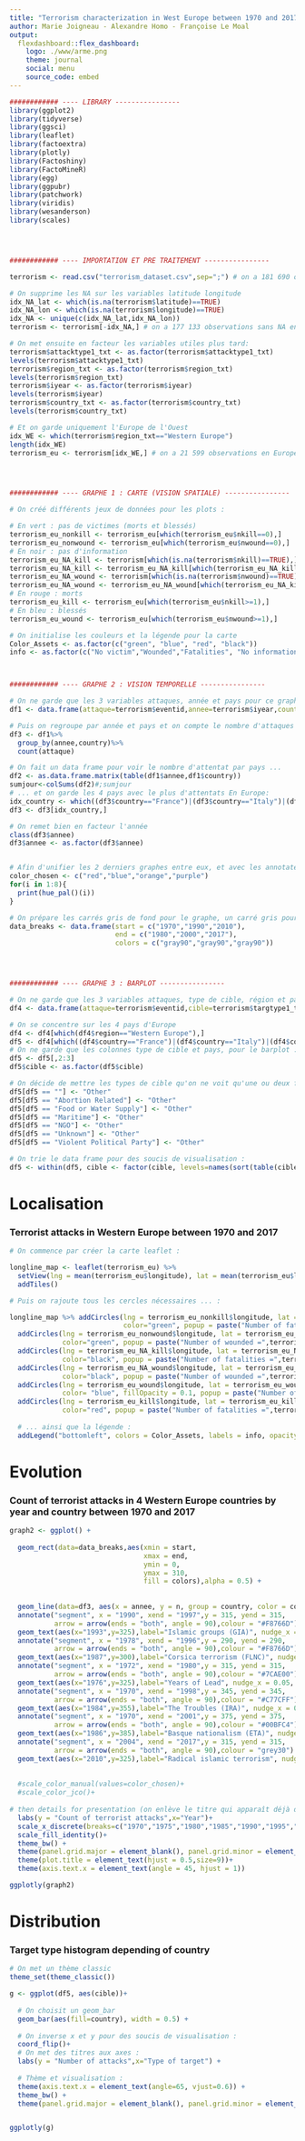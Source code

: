 ```yaml
---
title: "Terrorism characterization in West Europe between 1970 and 2017 "
author: Marie Joigneau - Alexandre Homo - Françoise Le Moal
output: 
  flexdashboard::flex_dashboard:
    logo: ./www/arme.png
    theme: journal
    social: menu
    source_code: embed
---
```





```r

############ ---- LIBRARY ----------------
library(ggplot2)
library(tidyverse)
library(ggsci)
library(leaflet)
library(factoextra)
library(plotly)
library(Factoshiny)
library(FactoMineR)
library(egg)
library(ggpubr)
library(patchwork)
library(viridis)
library(wesanderson)
library(scales)




############ ---- IMPORTATION ET PRE TRAITEMENT ----------------

terrorism <- read.csv("terrorism_dataset.csv",sep=";") # on a 181 690 observations

# On supprime les NA sur les variables latitude longitude
idx_NA_lat <- which(is.na(terrorism$latitude)==TRUE)
idx_NA_lon <- which(is.na(terrorism$longitude)==TRUE)
idx_NA <- unique(c(idx_NA_lat,idx_NA_lon))
terrorism <- terrorism[-idx_NA,] # on a 177 133 observations sans NA en latitude et longitude

# On met ensuite en facteur les variables utiles plus tard:
terrorism$attacktype1_txt <- as.factor(terrorism$attacktype1_txt)
levels(terrorism$attacktype1_txt)
terrorism$region_txt <- as.factor(terrorism$region_txt)
levels(terrorism$region_txt)
terrorism$iyear <- as.factor(terrorism$iyear)
levels(terrorism$iyear)
terrorism$country_txt <- as.factor(terrorism$country_txt)
levels(terrorism$country_txt)

# Et on garde uniquement l'Europe de l'Ouest
idx_WE <- which(terrorism$region_txt=="Western Europe")
length(idx_WE)
terrorism_eu <- terrorism[idx_WE,] # on a 21 599 observations en Europe de l'Ouest




############ ---- GRAPHE 1 : CARTE (VISION SPATIALE) ----------------

# On créé différents jeux de données pour les plots :

# En vert : pas de victimes (morts et blessés)
terrorism_eu_nonkill <- terrorism_eu[which(terrorism_eu$nkill==0),]
terrorism_eu_nonwound <- terrorism_eu[which(terrorism_eu$nwound==0),]
# En noir : pas d'information
terrorism_eu_NA_kill <- terrorism[which(is.na(terrorism$nkill)==TRUE),]
terrorism_eu_NA_kill <- terrorism_eu_NA_kill[which(terrorism_eu_NA_kill$region_txt=="Western Europe"),]
terrorism_eu_NA_wound <- terrorism[which(is.na(terrorism$nwound)==TRUE),]
terrorism_eu_NA_wound <- terrorism_eu_NA_wound[which(terrorism_eu_NA_kill$region_txt=="Western Europe"),]
# En rouge : morts
terrorism_eu_kill <- terrorism_eu[which(terrorism_eu$nkill>=1),]
# En bleu : blessés
terrorism_eu_wound <- terrorism_eu[which(terrorism_eu$nwound>=1),]

# On initialise les couleurs et la légende pour la carte
Color_Assets <- as.factor(c("green", "blue", "red", "black"))
info <- as.factor(c("No victim","Wounded","Fatalities", "No information"))



############ ---- GRAPHE 2 : VISION TEMPORELLE ----------------

# On ne garde que les 3 variables attaques, année et pays pour ce graphe :
df1 <- data.frame(attaque=terrorism$eventid,annee=terrorism$iyear,country=terrorism$country_txt)

# Puis on regroupe par année et pays et on compte le nombre d'attaques
df3 <- df1%>%
  group_by(annee,country)%>%
  count(attaque)

# On fait un data frame pour voir le nombre d'attentat par pays ...
df2 <- as.data.frame.matrix(table(df1$annee,df1$country))
sumjour<-colSums(df2)#;sumjour
# ... et on garde les 4 pays avec le plus d'attentats En Europe:
idx_country <- which((df3$country=="France")|(df3$country=="Italy")|(df3$country=="Spain")|(df3$country=="United Kingdom"))
df3 <- df3[idx_country,] 

# On remet bien en facteur l'année
class(df3$annee)
df3$annee <- as.factor(df3$annee)


# Afin d'unifier les 2 derniers graphes entre eux, et avec les annotate et geom_text, on retrouve les noms des couleurs pas défaut: "#F8766D" "#7CAE00" "#00BFC4" "#C77CFF"
color_chosen <- c("red","blue","orange","purple")
for(i in 1:8){
  print(hue_pal()(i))
}

# On prépare les carrés gris de fond pour le graphe, un carré gris pour 10 ans, tous les 10 ans
data_breaks <- data.frame(start = c("1970","1990","2010"),
                          end = c("1980","2000","2017"),
                          colors = c("gray90","gray90","gray90"))




############ ---- GRAPHE 3 : BARPLOT ----------------

# On ne garde que les 3 variables attaques, type de cible, région et pays :
df4 <- data.frame(attaque=terrorism$eventid,cible=terrorism$targtype1_txt,country=terrorism$country_txt,region=terrorism$region_txt,mort=terrorism$nkill,blesse=terrorism$nwound)

# On se concentre sur les 4 pays d'Europe
df4 <- df4[which(df4$region=="Western Europe"),]
df5 <- df4[which((df4$country=="France")|(df4$country=="Italy")|(df4$country=="Spain")|(df4$country=="United Kingdom")),]
# On ne garde que les colonnes type de cible et pays, pour le barplot :
df5 <- df5[,2:3]
df5$cible <- as.factor(df5$cible)

# On décide de mettre les types de cible qu'on ne voit qu'une ou deux fois dans 'Other' pour des soucis de visualisation
df5[df5 == ""] <- "Other"
df5[df5 == "Abortion Related"] <- "Other"
df5[df5 == "Food or Water Supply"] <- "Other"
df5[df5 == "Maritime"] <- "Other"
df5[df5 == "NGO"] <- "Other"
df5[df5 == "Unknown"] <- "Other"
df5[df5 == "Violent Political Party"] <- "Other"

# On trie le data frame pour des soucis de visualisation :
df5 <- within(df5, cible <- factor(cible, levels=names(sort(table(cible), increasing=TRUE))))
```


Localisation
=======================================================================

### Terrorist attacks in Western Europe between 1970 and 2017

```r
# On commence par créer la carte leaflet :

longline_map <- leaflet(terrorism_eu) %>% 
  setView(lng = mean(terrorism_eu$longitude), lat = mean(terrorism_eu$latitude), zoom = 4) %>% 
  addTiles()

# Puis on rajoute tous les cercles nécessaires ... :

longline_map %>% addCircles(lng = terrorism_eu_nonkill$longitude, lat = terrorism_eu_nonkill$latitude, weight =(1), radius = 1,
                            color="green", popup = paste("Number of fatalities =",terrorism_eu_nonkill$nkill," in ",terrorism_eu$iyear, " by ", terrorism_eu$attacktype1_txt)) %>%
  addCircles(lng = terrorism_eu_nonwound$longitude, lat = terrorism_eu_nonwound$latitude, weight =(1),radius = 1,
             color="green", popup = paste("Number of wounded =",terrorism_eu_nonwound$nwound," in ",terrorism_eu$iyear,  " by ", terrorism_eu$attacktype1_txt)) %>%
  addCircles(lng = terrorism_eu_NA_kill$longitude, lat = terrorism_eu_NA_kill$latitude, weight=(1),radius = 1,
             color="black", popup = paste("Number of fatalities =",terrorism_eu_NA_kill$nkill," in ",terrorism_eu$iyear, " by ", terrorism_eu$attacktype1_txt)) %>%
  addCircles(lng = terrorism_eu_NA_wound$longitude, lat = terrorism_eu_NA_wound$latitude, weight=(1),radius = 1,
             color="black", popup = paste("Number of wounded =",terrorism_eu_NA_wound$nwound," in ",terrorism_eu$iyear,  " by ", terrorism_eu$attacktype1_txt)) %>%
  addCircles(lng = terrorism_eu_wound$longitude, lat = terrorism_eu_wound$latitude, weight=1 ,radius = 150*terrorism_eu_wound$nwound,
             color= "blue", fillOpacity = 0.1, popup = paste("Number of wounded =",terrorism_eu_wound$nwound," in ",terrorism_eu$iyear,  " by ", terrorism_eu$attacktype1_txt)) %>%
  addCircles(lng = terrorism_eu_kill$longitude, lat = terrorism_eu_kill$latitude, weight=1, radius = 150*terrorism_eu_kill$nkill,
             color="red", popup = paste("Number of fatalities =",terrorism_eu_kill$nkill," in ",terrorism_eu$iyear, " by ", terrorism_eu$attacktype1_txt))  %>%
  
  # ... ainsi que la légende :
  addLegend("bottomleft", colors = Color_Assets, labels = info, opacity = 1)
```

Evolution
=======================================================================

### Count of terrorist attacks in 4 Western Europe countries by year and country between 1970 and 2017

```r
graph2 <- ggplot() +
  
  geom_rect(data=data_breaks,aes(xmin = start,
                                 xmax = end,
                                 ymin = 0,
                                 ymax = 310,
                                 fill = colors),alpha = 0.5) +
  
  
  geom_line(data=df3, aes(x = annee, y = n, group = country, color = country),size=1) + 
  annotate("segment", x = "1990", xend = "1997",y = 315, yend = 315,
           arrow = arrow(ends = "both", angle = 90),colour = "#F8766D") + 
  geom_text(aes(x="1993",y=325),label="Islamic groups (GIA)", nudge_x = 0.05, nudge_y = 0.05, check_overlap = T,col="#F8766D")+
  annotate("segment", x = "1978", xend = "1996",y = 290, yend = 290,
           arrow = arrow(ends = "both", angle = 90),colour = "#F8766D") + 
  geom_text(aes(x="1987",y=300),label="Corsica terrorism (FLNC)", nudge_x = 0.05, nudge_y = 0.05, check_overlap = T,col="#F8766D")+
  annotate("segment", x = "1972", xend = "1980",y = 315, yend = 315,
           arrow = arrow(ends = "both", angle = 90),colour = "#7CAE00") + 
  geom_text(aes(x="1976",y=325),label="Years of Lead", nudge_x = 0.05, nudge_y = 0.05, check_overlap = T,col="#7CAE00")+
  annotate("segment", x = "1970", xend = "1998",y = 345, yend = 345,
           arrow = arrow(ends = "both", angle = 90),colour = "#C77CFF") + 
  geom_text(aes(x="1984",y=355),label="The Troubles (IRA)", nudge_x = 0.05, nudge_y = 0.05, check_overlap = T,col="#C77CFF")+
  annotate("segment", x = "1970", xend = "2001",y = 375, yend = 375,
           arrow = arrow(ends = "both", angle = 90),colour = "#00BFC4") + 
  geom_text(aes(x="1986",y=385),label="Basque nationalism (ETA)", nudge_x = 0.05, nudge_y = 0.05, check_overlap = T,col="#00BFC4")+
  annotate("segment", x = "2004", xend = "2017",y = 315, yend = 315,
           arrow = arrow(ends = "both", angle = 90),colour = "grey30") + 
  geom_text(aes(x="2010",y=325),label="Radical islamic terrorism", nudge_x = 0.05, nudge_y = 0.05, check_overlap = T,col="grey30")+
  
  
  #scale_color_manual(values=color_chosen)+
  #scale_color_jco()+
  
# then details for presentation (on enlève le titre qui apparaît déjà dans le flexdashboard)
  labs(y = "Count of terrorist attacks",x="Year")+
  scale_x_discrete(breaks=c("1970","1975","1980","1985","1990","1995","2000","2005","2010","2015")) +
  scale_fill_identity()+
  theme_bw() +
  theme(panel.grid.major = element_blank(), panel.grid.minor = element_blank(), panel.background = element_blank(), axis.line = element_line(colour = "black"))+
  theme(plot.title = element_text(hjust = 0.5,size=9))+
  theme(axis.text.x = element_text(angle = 45, hjust = 1))

ggplotly(graph2)
```

Distribution
=======================================================================

### Target type histogram depending of country

```r
# On met un thème classic
theme_set(theme_classic())

g <- ggplot(df5, aes(cible))+ 
  
  # On choisit un geom_bar
  geom_bar(aes(fill=country), width = 0.5) + 
  
  # On inverse x et y pour des soucis de visualisation :
  coord_flip()+
  # On met des titres aux axes :
  labs(y = "Number of attacks",x="Type of target") +
  
  # Thème et visualisation :
  theme(axis.text.x = element_text(angle=65, vjust=0.6)) +
  theme_bw() +
  theme(panel.grid.major = element_blank(), panel.grid.minor = element_blank(), panel.background = element_blank(), axis.line = element_line(colour = "black"))


ggplotly(g)
```